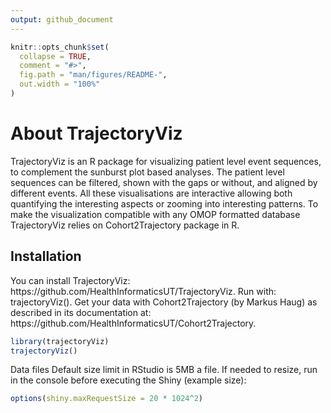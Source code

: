 ```yaml
---
output: github_document
---
```


```r
knitr::opts_chunk$set(
  collapse = TRUE,
  comment = "#>",
  fig.path = "man/figures/README-",
  out.width = "100%"
)
```

# About TrajectoryViz

TrajectoryViz is an R package for visualizing patient level event sequences, to complement the sunburst plot based analyses. The patient level sequences can be filtered, shown with the gaps or without, and aligned by different events. All these visualisations are interactive allowing both quantifying the interesting aspects or zooming into interesting patterns. To make the visualization compatible with any OMOP formatted database TrajectoryViz relies on Cohort2Trajectory package in R.   

## Installation

You can install TrajectoryViz:
https://github.com/HealthInformaticsUT/TrajectoryViz.
Run with: 
trajectoryViz().
Get your data with Cohort2Trajectory (by Markus Haug) as described in its documentation at:
https://github.com/HealthInformaticsUT/Cohort2Trajectory.

``` r
library(trajectoryViz)
trajectoryViz()
```
Data files 
Default size limit in RStudio is 5MB a file. If needed to resize, run in the console before executing the Shiny (example size):

``` r
options(shiny.maxRequestSize = 20 * 1024^2)
```

